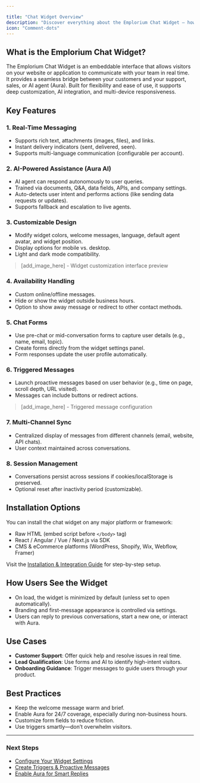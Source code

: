 ```yaml
---

title: "Chat Widget Overview"
description: "Discover everything about the Emplorium Chat Widget – how it works, how to customize it, and how it enhances user interactions across platforms."
icon: "Comment-dots"
---
```


## What is the Emplorium Chat Widget?

The Emplorium Chat Widget is an embeddable interface that allows visitors on your website or application to communicate with your team in real time. It provides a seamless bridge between your customers and your support, sales, or AI agent (Aura). Built for flexibility and ease of use, it supports deep customization, AI integration, and multi-device responsiveness.

## Key Features

### 1. **Real-Time Messaging**

* Supports rich text, attachments (images, files), and links.
* Instant delivery indicators (sent, delivered, seen).
* Supports multi-language communication (configurable per account).

### 2. **AI-Powered Assistance (Aura AI)**

* AI agent can respond autonomously to user queries.
* Trained via documents, Q\&A, data fields, APIs, and company settings.
* Auto-detects user intent and performs actions (like sending data requests or updates).
* Supports fallback and escalation to live agents.

### 3. **Customizable Design**

* Modify widget colors, welcome messages, language, default agent avatar, and widget position.
* Display options for mobile vs. desktop.
* Light and dark mode compatibility.

> \[add\_image\_here] - Widget customization interface preview

### 4. **Availability Handling**

* Custom online/offline messages.
* Hide or show the widget outside business hours.
* Option to show away message or redirect to other contact methods.

### 5. **Chat Forms**

* Use pre-chat or mid-conversation forms to capture user details (e.g., name, email, topic).
* Create forms directly from the widget settings panel.
* Form responses update the user profile automatically.

### 6. **Triggered Messages**

* Launch proactive messages based on user behavior (e.g., time on page, scroll depth, URL visited).
* Messages can include buttons or redirect actions.

> \[add\_image\_here] - Triggered message configuration

### 7. **Multi-Channel Sync**

* Centralized display of messages from different channels (email, website, API chats).
* User context maintained across conversations.

### 8. **Session Management**

* Conversations persist across sessions if cookies/localStorage is preserved.
* Optional reset after inactivity period (customizable).

## Installation Options

You can install the chat widget on any major platform or framework:

* Raw HTML (embed script before `</body>` tag)
* React / Angular / Vue / Next.js via SDK
* CMS & eCommerce platforms (WordPress, Shopify, Wix, Webflow, Framer)

Visit the [Installation & Integration Guide](/installation/integration) for step-by-step setup.

## How Users See the Widget

* On load, the widget is minimized by default (unless set to open automatically).
* Branding and first-message appearance is controlled via settings.
* Users can reply to previous conversations, start a new one, or interact with Aura.

## Use Cases

* **Customer Support**: Offer quick help and resolve issues in real time.
* **Lead Qualification**: Use forms and AI to identify high-intent visitors.
* **Onboarding Guidance**: Trigger messages to guide users through your product.

## Best Practices

* Keep the welcome message warm and brief.
* Enable Aura for 24/7 coverage, especially during non-business hours.
* Customize form fields to reduce friction.
* Use triggers smartly—don’t overwhelm visitors.

---

### Next Steps

* [Configure Your Widget Settings](/settings/widget)
* [Create Triggers & Proactive Messages](/features/triggers)
* [Enable Aura for Smart Replies](/features/aura-ai-agent)

